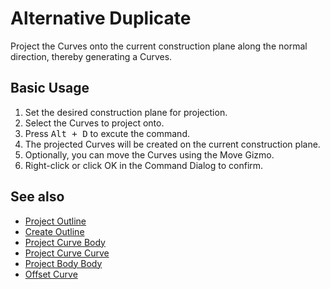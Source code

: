 
# Alternative Duplicate

<Reference shortcut="Alt + D" command="Alternative Duplicate" button="" />

Project the Curves onto the current construction plane along the normal direction, thereby generating a Curves.

## Basic Usage

1. Set the desired construction plane for projection.
2. Select the Curves to project onto.
3. Press <kbd>Alt + D</kbd> to excute the command.
4. The projected Curves will be created on the current construction plane.
5. Optionally, you can move the Curves using the Move Gizmo.
6. Right-click or click OK in the Command Dialog to confirm.

## See also
- [Project Outline](./project-outline)
- [Create Outline](./create-outline)
- [Project Curve Body](./project-curve-body)
- [Project Curve Curve](./project-curve-curve)
- [Project Body Body](./project-body-body)
- [Offset Curve](./offset-curve)